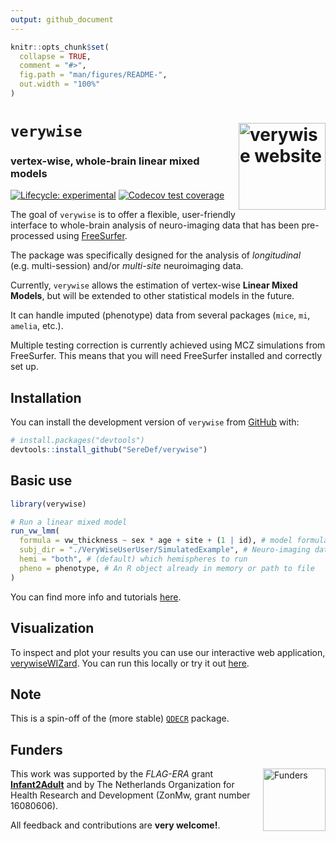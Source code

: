 ```yaml
---
output: github_document
---
```


```r
knitr::opts_chunk$set(
  collapse = TRUE,
  comment = "#>",
  fig.path = "man/figures/README-",
  out.width = "100%"
)
```

# **`verywise`** <a href="https://seredef.github.io/verywise/"><img src="man/figures/logo.png" align="right" height="139" alt="verywise website" /></a>
### vertex-wise, whole-brain linear mixed models

<!-- badges: start -->
[![Lifecycle: experimental](https://img.shields.io/badge/lifecycle-experimental-orange.svg)](https://lifecycle.r-lib.org/articles/stages.html#experimental)
[![Codecov test coverage](https://codecov.io/gh/SereDef/verywise/graph/badge.svg)](https://app.codecov.io/gh/SereDef/verywise)
<!-- badges: end -->

The goal of `verywise` is to offer a flexible, user-friendly interface to whole-brain analysis of neuro-imaging data that has been pre-processed using [FreeSurfer](https://surfer.nmr.mgh.harvard.edu/). 

The package was specifically designed for the analysis of *longitudinal* (e.g. multi-session) and/or *multi-site* neuroimaging data. 

Currently, `verywise` allows the estimation of vertex-wise **Linear Mixed Models**, but will be extended to other statistical models in the future.

It can handle imputed (phenotype) data from several packages (`mice`, `mi`, `amelia`, etc.).

Multiple testing correction is currently achieved using MCZ simulations from FreeSurfer.
This means that you will need FreeSurfer installed and correctly set up.


## Installation

You can install the development version of `verywise` from [GitHub](https://github.com/) with:

``` r
# install.packages("devtools")
devtools::install_github("SereDef/verywise")
```

## Basic use

```r
library(verywise)
```

```r
# Run a linear mixed model
run_vw_lmm(
  formula = vw_thickness ~ sex * age + site + (1 | id), # model formula
  subj_dir = "./VeryWiseUserUser/SimulatedExample", # Neuro-imaging data location
  hemi = "both", # (default) which hemispheres to run
  pheno = phenotype, # An R object already in memory or path to file 
)

```

You can find more info and tutorials [here](https://seredef.github.io/verywise/index.html).

## Visualization 

To inspect and plot your results you can use our interactive web application, [verywiseWIZard](https://github.com/SereDef/verywise-wizard). You can run this locally or try it out [here](https://seredef-verywise-wizard.share.connect.posit.cloud/).

## Note

This is a spin-off of the (more stable) [`QDECR`](https://www.qdecr.com/) package.

## Funders  
<img src="man/figures/funders.png" align="right" height="100" alt="Funders" />

This work was supported by the *FLAG-ERA* grant [**Infant2Adult**](https://www.infant2adult.com/home) and by The Netherlands Organization for Health Research and Development (ZonMw, grant number 16080606). 

All feedback and contributions are **very welcome!**.
